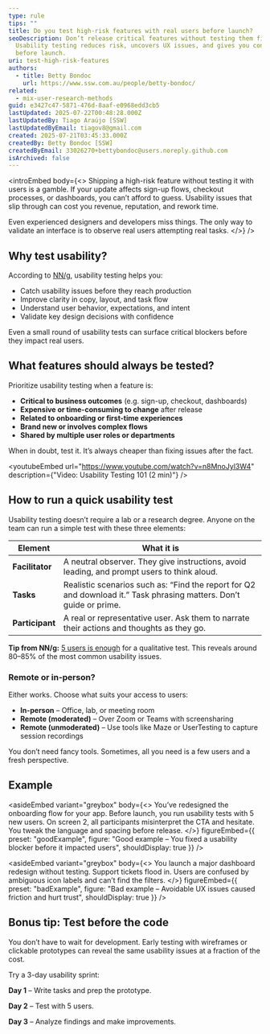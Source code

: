 ```yaml
---
type: rule
tips: ""
title: Do you test high-risk features with real users before launch?
seoDescription: Don’t release critical features without testing them first.
  Usability testing reduces risk, uncovers UX issues, and gives you confidence
  before launch.
uri: test-high-risk-features
authors:
  - title: Betty Bondoc
    url: https://www.ssw.com.au/people/betty-bondoc/
related:
  - mix-user-research-methods
guid: e3427c47-5871-476d-8aaf-e0968edd3cb5
lastUpdated: 2025-07-22T00:48:28.000Z
lastUpdatedBy: Tiago Araújo [SSW]
lastUpdatedByEmail: tiagov8@gmail.com
created: 2025-07-21T03:45:33.000Z
createdBy: Betty Bondoc [SSW]
createdByEmail: 33026270+bettybondoc@users.noreply.github.com
isArchived: false
---
```

<introEmbed
  body={<>
Shipping a high-risk feature without testing it with users is a gamble. If your update affects sign-up flows, checkout processes, or dashboards, you can’t afford to guess. Usability issues that slip through can cost you revenue, reputation, and rework time.

Even experienced designers and developers miss things. The only way to validate an interface is to observe real users attempting real tasks.
  </>}
/>
## Why test usability?

According to [NN/g](https://www.nngroup.com/articles/usability-testing-101/), usability testing helps you:

* Catch usability issues before they reach production
* Improve clarity in copy, layout, and task flow
* Understand user behavior, expectations, and intent
* Validate key design decisions with confidence

Even a small round of usability tests can surface critical blockers before they impact real users.

## What features should always be tested?

Prioritize usability testing when a feature is:

* **Critical to business outcomes** (e.g. sign-up, checkout, dashboards)
* **Expensive or time-consuming to change** after release
* **Related to onboarding or first-time experiences**
* **Brand new or involves complex flows**
* **Shared by multiple user roles or departments**

When in doubt, test it. It’s always cheaper than fixing issues after the fact.

<youtubeEmbed url="https://www.youtube.com/watch?v=n8MnoJyl3W4" description={"Video: Usability Testing 101 (2 min)"} />

## How to run a quick usability test

Usability testing doesn’t require a lab or a research degree. Anyone on the team can run a simple test with these three elements:

| Element         | What it is                                                                                                          |
| --------------- | ------------------------------------------------------------------------------------------------------------------- |
| **Facilitator** | A neutral observer. They give instructions, avoid leading, and prompt users to think aloud.                         |
| **Tasks**       | Realistic scenarios such as: “Find the report for Q2 and download it.” Task phrasing matters. Don’t guide or prime. |
| **Participant** | A real or representative user. Ask them to narrate their actions and thoughts as they go.                           |

**Tip from NN/g:** [5 users is enough](https://www.nngroup.com/articles/5-test-users-qual-quant/) for a qualitative test. This reveals around 80–85% of the most common usability issues.

### Remote or in-person?

Either works. Choose what suits your access to users:

* **In-person** – Office, lab, or meeting room
* **Remote (moderated)** – Over Zoom or Teams with screensharing
* **Remote (unmoderated)** – Use tools like Maze or UserTesting to capture session recordings

You don’t need fancy tools. Sometimes, all you need is a few users and a fresh perspective.

## Example

<asideEmbed
  variant="greybox"
  body={<>
    You’ve redesigned the onboarding flow for your app. Before launch, you run usability tests with 5 new users. On screen 2, all participants misinterpret the CTA and hesitate. You tweak the language and spacing before release.
  </>}
  figureEmbed={{
    preset: "goodExample",
    figure: "Good example – You fixed a usability blocker before it impacted users",
    shouldDisplay: true
  }}
/>

<asideEmbed
  variant="greybox"
  body={<>
    You launch a major dashboard redesign without testing. Support tickets flood in. Users are confused by ambiguous icon labels and can’t find the filters.
  </>}
  figureEmbed={{
    preset: "badExample",
    figure: "Bad example – Avoidable UX issues caused friction and hurt trust",
    shouldDisplay: true
  }}
/>

## Bonus tip: Test before the code

You don’t have to wait for development. Early testing with wireframes or clickable prototypes can reveal the same usability issues at a fraction of the cost.

Try a 3-day usability sprint:

**Day 1** – Write tasks and prep the prototype.

**Day 2** – Test with 5 users.

**Day 3** – Analyze findings and make improvements.
